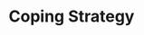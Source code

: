 ---
title: Coping Strategy
width: 70
height: 100
image: https://assets-for-gh-pages.gb-lon-1.linodeobjects.com/annaja/490-coping_strategy.jpg
price: 1500
---